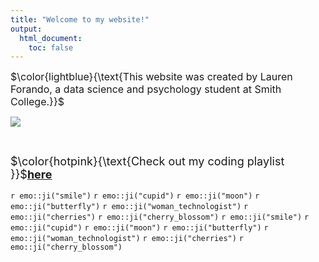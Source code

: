 ```yaml
---
title: "Welcome to my website!"
output:
  html_document:
    toc: false
---
```


<font size = "3">$\color{lightblue}{\text{This website was created by Lauren Forando, a data science and psychology student at Smith College.}}$</font>


![](https://media.giphy.com/media/l0HUpt2s9Pclgt9Vm/giphy.gif)

<p>&nbsp;</p>

<font size = "4.5">$\color{hotpink}{\text{Check out my coding playlist }}$[**here**](https://open.spotify.com/playlist/7AYUKJwDYLbKO4LYWcnscF?si=re3FM6LSRT6udGMF2HQ81g&nd=1)</font>

`r emo::ji("smile")`
`r emo::ji("cupid")`
`r emo::ji("moon")`
`r emo::ji("butterfly")`
`r emo::ji("woman_technologist")`
`r emo::ji("cherries")`
`r emo::ji("cherry_blossom")`
`r emo::ji("smile")`
`r emo::ji("cupid")`
`r emo::ji("moon")`
`r emo::ji("butterfly")`
`r emo::ji("woman_technologist")`
`r emo::ji("cherries")`
`r emo::ji("cherry_blossom")`

